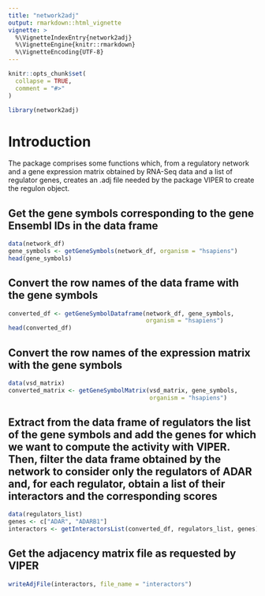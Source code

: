 ```yaml
---
title: "network2adj"
output: rmarkdown::html_vignette
vignette: >
  %\VignetteIndexEntry{network2adj}
  %\VignetteEngine{knitr::rmarkdown}
  %\VignetteEncoding{UTF-8}
---
```


```r
knitr::opts_chunk$set(
  collapse = TRUE,
  comment = "#>"
)
```

```r
library(network2adj)
```

# Introduction

The package comprises some functions which, from a regulatory network and a gene 
expression matrix obtained by RNA-Seq data and a list of regulator genes, 
creates an .adj file needed by the package VIPER to create the regulon object.

## Get the gene symbols corresponding to the gene Ensembl IDs in the data frame

```r
data(network_df)
gene_symbols <- getGeneSymbols(network_df, organism = "hsapiens")
head(gene_symbols)
```

## Convert the row names of the data frame with the gene symbols

```r
converted_df <- getGeneSymbolDataframe(network_df, gene_symbols, 
                                       organism = "hsapiens")
head(converted_df)
```

## Convert the row names of the expression matrix with the gene symbols

```r
data(vsd_matrix)
converted_matrix <- getGeneSymbolMatrix(vsd_matrix, gene_symbols, 
                                        organism = "hsapiens")
```

## Extract from the data frame of regulators the list of the gene symbols and add the genes for which we want to compute the activity with VIPER. Then, filter the data frame obtained by the network to consider only the regulators of ADAR and, for each regulator, obtain a list of their interactors and the corresponding scores

```r
data(regulators_list)
genes <- c["ADAR", "ADARB1"]
interactors <- getInteractorsList(converted_df, regulators_list, genes)
```

## Get the adjacency matrix file as requested by VIPER

```r
writeAdjFile(interactors, file_name = "interactors")
```